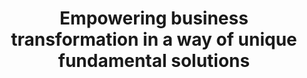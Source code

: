 ---
title: "Empowering business transformation in a way of unique fundamental solutions"
description:
  - "Artificial Intelligence refers to the development of computer systems that can perform tasks that would typically require 
    human intelligence. It involves the creation of algorithms and models that enable machines to learn, reason, perceive, and make decisions."
  - "There are generally two types of AI: Narrow or Weak AI, which is designed to perform specific tasks, and General or Strong AI, which 
    possesses human-level intelligence and can handle a wide range of tasks."
action_btn:
  enable: true
  label: "Learn more"
  link: "/about"
---